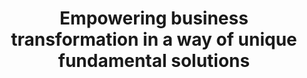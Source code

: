 ---
title: "Empowering business transformation in a way of unique fundamental solutions"
description:
  - "Artificial Intelligence refers to the development of computer systems that can perform tasks that would typically require 
    human intelligence. It involves the creation of algorithms and models that enable machines to learn, reason, perceive, and make decisions."
  - "There are generally two types of AI: Narrow or Weak AI, which is designed to perform specific tasks, and General or Strong AI, which 
    possesses human-level intelligence and can handle a wide range of tasks."
action_btn:
  enable: true
  label: "Learn more"
  link: "/about"
---